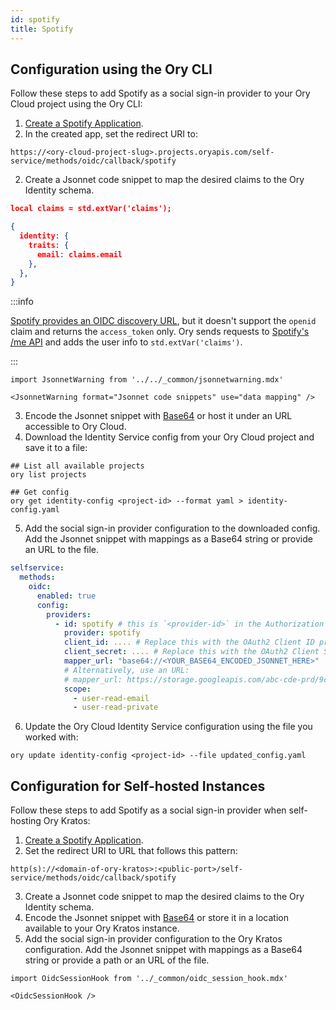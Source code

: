 ```yaml
---
id: spotify
title: Spotify
---
```


## Configuration using the Ory CLI 

Follow these steps to add Spotify as a social sign-in provider to your Ory Cloud project
using the Ory CLI:

1. [Create a Spotify Application](https://developer.spotify.com/dashboard/applications).
2. In the created app, set the redirect URI to:
  
  ```shell
  https://<ory-cloud-project-slug>.projects.oryapis.com/self-service/methods/oidc/callback/spotify
  ```

2. Create a Jsonnet code snippet to map the desired claims to the Ory Identity schema.

  ```json
  local claims = std.extVar('claims');

  {
    identity: {
      traits: {
        email: claims.email
      },
    },
  }
  ```

  :::info

  [Spotify provides an OIDC discovery URL](https://accounts.spotify.com/.well-known/openid-configuration),
  but it doesn't support the `openid` claim and returns the `access_token` only.
  Ory sends requests to
  [Spotify's /me API](https://developer.spotify.com/documentation/web-api/reference/#/operations/get-current-users-profile)
  and adds the user info to `std.extVar('claims')`.

  :::

```mdx-code-block
import JsonnetWarning from '../../_common/jsonnetwarning.mdx'

<JsonnetWarning format="Jsonnet code snippets" use="data mapping" />
```



3. Encode the Jsonnet snippet with [Base64](https://www.base64encode.org/) or host it under an URL accessible 
to Ory Cloud.
4. Download the Identity Service config from your Ory Cloud project and save it to a file: 

  ```shell
  ## List all available projects
  ory list projects

  ## Get config
  ory get identity-config <project-id> --format yaml > identity-config.yaml
  ```

5. Add the social sign-in provider configuration to the downloaded config. Add the Jsonnet snippet
with mappings as a Base64 string or provide an URL to the file. 

  ```yaml
  selfservice:
    methods:
      oidc:
        enabled: true
        config:
          providers:
            - id: spotify # this is `<provider-id>` in the Authorization callback URL. DO NOT CHANGE IT ONCE SET!
              provider: spotify
              client_id: .... # Replace this with the OAuth2 Client ID provided by Spotify
              client_secret: .... # Replace this with the OAuth2 Client Secret provided by Spotify
              mapper_url: "base64://<YOUR_BASE64_ENCODED_JSONNET_HERE>"
              # Alternatively, use an URL:
              # mapper_url: https://storage.googleapis.com/abc-cde-prd/9cac9717f007808bf17f22ce7f4295c739604b183f05ac4afb4
              scope:
                - user-read-email
                - user-read-private
  ```

6. Update the Ory Cloud Identity Service configuration using the file you worked with: 

  ```shell
  ory update identity-config <project-id> --file updated_config.yaml
  ```

## Configuration for Self-hosted Instances

Follow these steps to add Spotify as a social sign-in provider when self-hosting
Ory Kratos:

1. [Create a Spotify Application](https://developer.spotify.com/dashboard/applications).
2. Set the redirect URI to URL that follows this pattern:

  ```shell
  http(s)://<domain-of-ory-kratos>:<public-port>/self-service/methods/oidc/callback/spotify
  ```

3. Create a Jsonnet code snippet to map the desired claims to the Ory Identity schema.
4. Encode the Jsonnet snippet with [Base64](https://www.base64encode.org/) or store it in a location available to
your Ory Kratos instance. 
5. Add the social sign-in provider configuration to the Ory Kratos configuration. Add the Jsonnet snippet
with mappings as a Base64 string or provide a path or an URL of the file.

```mdx-code-block
import OidcSessionHook from '../_common/oidc_session_hook.mdx'

<OidcSessionHook />
```